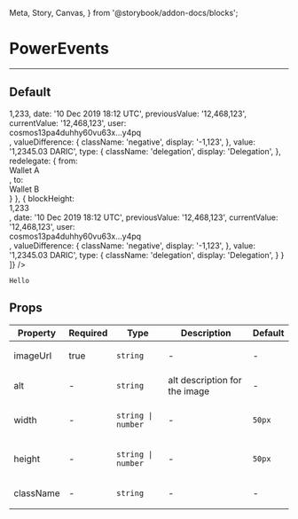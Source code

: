   Meta, Story, Canvas,
} from '@storybook/addon-docs/blocks';

<Meta title="PowerEvents" component={PowerEvents} />

# PowerEvents
---
## Default
<Canvas>
  <Story name="Default">
    <PowerEvents
      desktop={768}
      data={[
        {
          blockHeight: <div>1,233</div>,
          date: '10 Dec 2019 18:12 UTC',
          previousValue: '12,468,123',
          currentValue: '12,468,123',
          user: <div>cosmos13pa4duhhy60vu63x…y4pq</div>,
          valueDifference: {
            className: 'negative',
            display: '-1,123',
          },
          value: '1,2345.03 DARIC',
          type: {
            className: 'delegation',
            display: 'Delegation',
          },
          redelegate: {
            from: <div>Wallet A</div>,
            to: <div>Wallet B</div>
          }
        },
        {
          blockHeight: <div>1,233</div>,
          date: '10 Dec 2019 18:12 UTC',
          previousValue: '12,468,123',
          currentValue: '12,468,123',
          user: <div>cosmos13pa4duhhy60vu63x…y4pq</div>,
          valueDifference: {
            className: 'negative',
            display: '-1,123',
          },
          value: '1,2345.03 DARIC',
          type: {
            className: 'delegation',
            display: 'Delegation',
          }
        }
      ]}
    />
  </Story>
</Canvas>

```
Hello
```
## Props
<table>
<thead>
  <tr>
    <th>Property</th>
    <th>Required</th>
    <th>Type</th>
    <th>Description</th>
    <th>Default</th>
  </tr>
  </thead>
<tbody>
  <tr>
    <td>imageUrl</td>
    <td>true</td>
    <td>

`string`

  </td>
    <td>-</td>
    <td>-</td>
  </tr>

  <tr>
    <td>alt</td>
    <td>-</td>
    <td>

`string`

  </td>
    <td>alt description for the image</td>
    <td>-</td>
  </tr>

  <tr>
    <td>width</td>
    <td>-</td>
    <td>

`string | number`

  </td>
    <td>-</td>
      <td>

`50px`

  </td>
  </tr>

  <tr>
    <td>height</td>
    <td>-</td>
    <td>

`string | number`

  </td>
    <td>-</td>
      <td>

`50px`

  </td>
  </tr>

  <tr>
    <td>className</td>
    <td>-</td>
    <td>

`string`

  </td>
    <td>-</td>
    <td>-</td>
  </tr>
  </tbody>
</table>
<br/>
